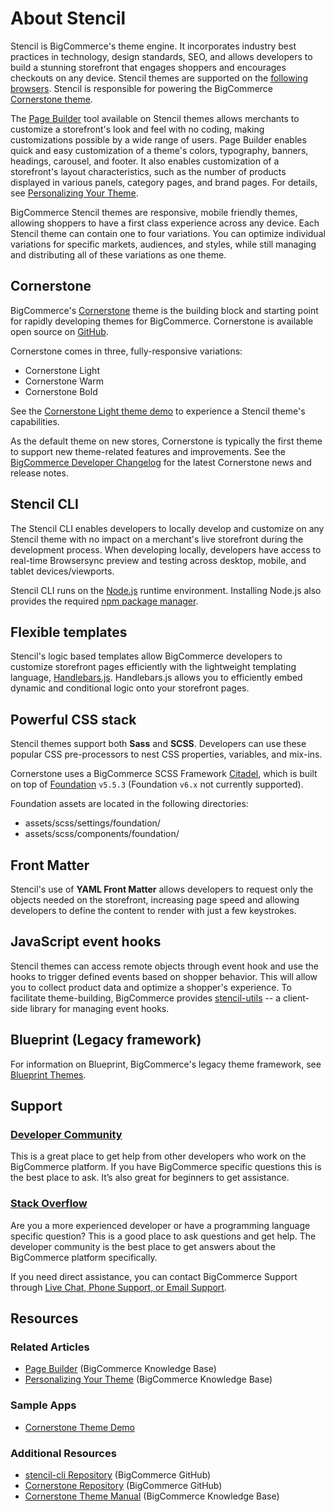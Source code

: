 # About Stencil



Stencil is BigCommerce's theme engine. It incorporates industry best practices in technology, design standards, SEO, and allows developers to build a stunning storefront that engages shoppers and encourages checkouts on any device. Stencil themes are supported on the [following browsers](https://support.bigcommerce.com/s/article/Themes-Supported-Browsers). Stencil is responsible for powering the BigCommerce [Cornerstone theme](#cornerstone).

The [Page Builder](/docs/storefront/stencil/content/page-builder) tool available on Stencil themes allows merchants to customize a storefront's look and feel with no coding, making customizations possible by a wide range of users. Page Builder enables quick and easy customization of a theme's colors, typography, banners, headings, carousel, and footer. It also enables customization of a storefront's layout characteristics, such as the number of products displayed in various panels, category pages, and brand pages. For details, see [Personalizing Your Theme](https://support.bigcommerce.com/s/article/Stencil-Themes?language=en_US).


BigCommerce Stencil themes are responsive, mobile friendly themes, allowing shoppers to have a first class experience across any device. Each Stencil theme can contain one to four variations. You can optimize individual variations for specific markets, audiences, and styles, while still managing and distributing all of these variations as one theme.

## Cornerstone

BigCommerce's [Cornerstone](https://github.com/bigcommerce/cornerstone) theme is the building block and starting point for rapidly developing themes for BigCommerce. Cornerstone is available open source on [GitHub](https://github.com/bigcommerce/cornerstone).

Cornerstone comes in three, fully-responsive variations:

* Cornerstone Light
* Cornerstone Warm
* Cornerstone Bold

See the [Cornerstone Light theme demo](http://cornerstone-light-demo.mybigcommerce.com/) to experience a Stencil theme's capabilities.

As the default theme on new stores, Cornerstone is typically the first theme to support new theme-related features and improvements. See the [BigCommerce Developer Changelog](/release-notes) for the latest Cornerstone news and release notes.

## Stencil CLI

The Stencil CLI enables developers to locally develop and customize on any Stencil theme with no impact on a merchant's live storefront during the development process. When developing locally, developers have access to real-time Browsersync preview and testing across desktop, mobile, and tablet devices/viewports.

Stencil CLI runs on the [Node.js](https://nodejs.org/en/) runtime environment. Installing Node.js also provides the required [npm package manager](https://www.npmjs.com/package/npm).

## Flexible templates

Stencil's logic based templates allow BigCommerce developers to customize storefront pages efficiently with the lightweight templating language, [Handlebars.js](https://handlebarsjs.com/). Handlebars.js allows you to efficiently embed dynamic and conditional logic onto your storefront pages.

## Powerful CSS stack

Stencil themes support both **Sass** and **SCSS**. Developers can use these popular CSS pre-processors to nest CSS properties, variables, and mix-ins.

Cornerstone uses a BigCommerce SCSS Framework [Citadel](https://www.npmjs.com/package/@bigcommerce/citadel), which is built on top of [Foundation](https://foundation.zurb.com/sites/docs/) `v5.5.3` (Foundation `v6.x` not currently supported).

Foundation assets are located in the following directories:
* <span class="fp">assets/scss/settings/foundation/</span>
* <span class="fp">assets/scss/components/foundation/</span>

## Front Matter

Stencil's use of **YAML Front Matter** allows developers to request only the objects needed on the storefront, increasing page speed and allowing developers to define the content to render with just a few keystrokes.

## JavaScript event hooks

Stencil themes can access remote objects through event hook and use the hooks to trigger defined events based on shopper behavior. This will allow you to collect product data and optimize a shopper's experience. To facilitate theme-building, BigCommerce provides [stencil-utils](/docs/storefront/stencil/utils/reference) -- a client-side library for managing event hooks.

## Blueprint (Legacy framework)


For information on Blueprint, BigCommerce's legacy theme framework, see [Blueprint Themes](https://support.bigcommerce.com/s/article/Blueprint-Themes?language=en_US).

## Support

### [Developer Community](/community)
This is a great place to get help from other developers who work on the BigCommerce platform. If you have BigCommerce specific questions this is the best place to ask. It’s also great for beginners to get assistance.

### [Stack Overflow](https://stackoverflow.com/questions/tagged/bigcommerce)
Are you a more experienced developer or have a programming language specific question? This is a good place to ask questions and get help. The developer community is the best place to get answers about the BigCommerce platform specifically.

If you need direct assistance, you can contact BigCommerce Support through [Live Chat, Phone Support, or Email Support](https://support.bigcommerce.com/s/contact).

## Resources

### Related Articles

* [Page Builder](https://support.bigcommerce.com/s/article/Page-Builder) (BigCommerce Knowledge Base)
* [Personalizing Your Theme](https://support.bigcommerce.com/s/article/Stencil-Themes?language=en_US) (BigCommerce Knowledge Base)

### Sample Apps

* [Cornerstone Theme Demo](http://cornerstone-light-demo.mybigcommerce.com/)

### Additional Resources
* [stencil-cli Repository](https://github.com/bigcommerce/stencil-cli) (BigCommerce GitHub)
* [Cornerstone Repository](https://github.com/bigcommerce/cornerstone) (BigCommerce GitHub)
* [Cornerstone Theme Manual](https://support.bigcommerce.com/s/article/Cornerstone-Theme-Manual) (BigCommerce Knowledge Base)
